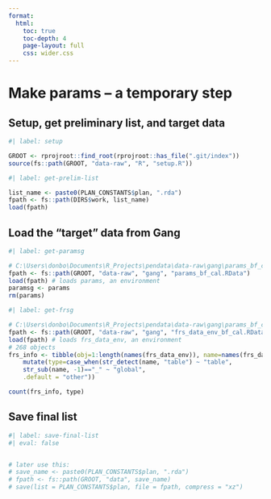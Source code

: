 ```yaml
---
format:
  html:
    toc: true
    toc-depth: 4
    page-layout: full
    css: wider.css
---
```


# Make params -- a temporary step

## Setup, get preliminary list, and target data

```r
#| label: setup

GROOT <- rprojroot::find_root(rprojroot::has_file(".git/index"))
source(fs::path(GROOT, "data-raw", "R", "setup.R"))

```


```r
#| label: get-prelim-list

list_name <- paste0(PLAN_CONSTANTS$plan, ".rda")
fpath <- fs::path(DIRS$work, list_name)
load(fpath)

```

## Load the "target" data from Gang
```r
#| label: get-paramsg

# C:\Users\donbo\Documents\R_Projects\pendata\data-raw\gang\params_bf_cal.RData
fpath <- fs::path(GROOT, "data-raw", "gang", "params_bf_cal.RData")
load(fpath) # loads params, an environment
paramsg <- params
rm(params)

```

```r
#| label: get-frsg

# C:\Users\donbo\Documents\R_Projects\pendata\data-raw\gang\params_bf_cal.RData
fpath <- fs::path(GROOT, "data-raw", "gang", "frs_data_env_bf_cal.RData")
load(fpath) # loads frs_data_env, an environment
# 268 objects
frs_info <- tibble(obj=1:length(names(frs_data_env)), name=names(frs_data_env)) |> 
    mutate(type=case_when(str_detect(name, "table") ~ "table",
    str_sub(name, -1)=="_" ~ "global",
    .default = "other"))

count(frs_info, type)

```



## Save final list

```r
#| label: save-final-list
#| eval: false


# later use this:
# save_name <- paste0(PLAN_CONSTANTS$plan, ".rda")
# fpath <- fs::path(GROOT, "data", save_name)
# save(list = PLAN_CONSTANTS$plan, file = fpath, compress = "xz")

```